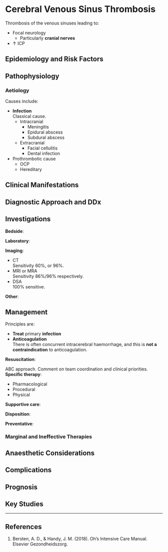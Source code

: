 # Cerebral Venous Sinus Thrombosis

Thrombosis of the venous sinuses leading to:

* Focal neurology
	* Particularly **cranial nerves**
* ↑ ICP

## Epidemiology and Risk Factors

## Pathophysiology

### Aetiology

Causes include:

* **Infection**\
Classical cause.
	* Intracranial
		* Meningitis
		* Epidural abscess
		* Subdural abscess
	* Extracranial
		* Facial cellulitis
		* Dental infection
* Prothrombotic cause
	* OCP
	* Hereditary


## Clinical Manifestations

## Diagnostic Approach and DDx

## Investigations

**Bedside**:

**Laboratory**:

**Imaging**:

* CT\
Sensitivity 60%, or 96%.
* MRI or MRA\
Sensitivity 86%/96% respectively.
* DSA\
100% sensitive.

**Other**:

## Management

:::info
Principles are:

* **Treat** primary **infection**
* **Anticoagulation**\
There is often concurrent intracerebral haemorrhage, and this is **not a contraindication** to anticoagulation.
:::

**Resuscitation**:\

ABC approach. Comment on team coordination and clinical priorities.
**Specific therapy**:

* Pharmacological
* Procedural
* Physical

**Supportive care**:

**Disposition**:

**Preventative**:


### Marginal and Ineffective Therapies

## Anaesthetic Considerations

## Complications

## Prognosis

## Key Studies


---

## References

1. Bersten, A. D., & Handy, J. M. (2018). Oh’s Intensive Care Manual. Elsevier Gezondheidszorg.